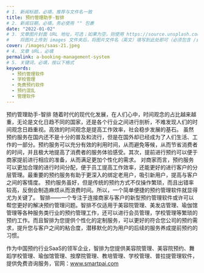 ```yaml
---
# 1. 新闻标题，必填，推荐与文件名一致
title: 预约管理助手-智排
# 2. 新闻日期，必填，务必使用 "" 包裹
date: "2022-01-02"
# 3. 文章图片封面 URL 地址，可选；如果为空，则使用 https://source.unsplash.com/800x450/?city
#    将图片上传到 images 文件夹后，将图片文件名（英文）填写到此处即可（必须包含 /images/ 前缀）
cover: /images/saas-21.jpeg
# 4. 文章 URL，必填
permalink: a-booking-management-system
# 5. 关键词，必填，按以下格式
keywords:
  - 预约管理软件
  - 学校管理
  - 免费预约软件
  - 预约混乱
  - 管理软件
---
```


预约管理助手-智排
随着时代的现代化发展，在人们心中，时间观念的占比越来越重，无论是文化日趋不同的国家，还是各个行业之间进行剖析，不难发现人们的时间观念日趋重视。高效的时间观念是提高工作效率，社会稳步发展的基石。
虽然预约服务在国内还不是十分的普及和流行，但是在国外却已经成为了人们生活、工作的一部分。预约服务可以充分有效的利用时间，从而避免等候，从而节省消费者的时间，并且极大地提高了消费者的服务体验感受。其次，提前进行预约可以便于商家提前进行相应的准备，从而满足更加个性化的需求。
对商家而言，预约服务可以更加合理的进行时间分配，便于员工提高工作效率，还能更好的进行客户的分层管理。最重要的预约服务有助于更深入的绑定老用户，吸引新用户，提高与客户之间的客情度。
预约服务虽好，但是传统的预约方式不仅操作繁琐，而且出错率较高，反倒会制造麻烦从而浪费时间。所以，一个简单便捷的预约管理软件就显得尤为关键了。
智排——一个专注于连接商家与客户的新型预约管理软件或许可以帮您更好的解决预约管理问题。智排不仅适用于美容院管理、美发店管理、瑜伽馆管理等各种服务类行业的预约管理工作，还可以进行会员管理，学校管理等繁琐的预约工作。而且智排为您提供个性化的定制服务，可以更好的符合您公司的预约需求，提升您与客户之间的粘合度，潜移默化的为用户的后续的服务养成提前预约的习惯。

作为中国预约行业SaaS的领军企业，智排为您提供美容院管理、美容院预约、舞蹈学校管理、瑜伽馆管理、按摩院管理、教培管理、学校管理、普拉提管理软件，提供免费咨询服务，官网：www.smartpai.com